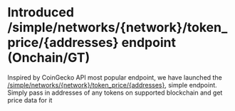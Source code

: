 # Introduced /simple/networks/{network}/token_price/{addresses} endpoint (Onchain/GT)

Inspired by CoinGecko API most popular endpoint, we have launched the [/simple/networks/\{network}/token\_price/\{addresses}](/reference/onchain-simple-price), simple endpoint. Simply pass in addresses of any tokens on supported blockchain and get price data for it